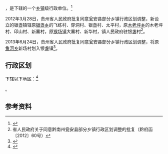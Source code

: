 {{中国乡级行政区|52/27/25/201/000}}

'''{{PAGENAMEBASE}}'''，是{{PRC admin/fullname|52/27/25/201/000|3}}下辖的一个[[乡镇|乡镇]]级行政单位。<ref>{{PRC admin/ref sgc|{{PRC admin/parent|52/27/25/201/000}}}}</ref>

2012年3月28日，贵州省人民政府批复同意瓮安县部分乡镇行政区划调整，新设立的银盏镇辖原[[银盏乡|银盏乡]]的飞练村、穿洞村、银盏村、太平村，原[[木老坪乡|木老坪乡]]的木老坪村、印山村、新寨村，原[[猴场镇_(瓮安县)|猴场镇]]大寨村、新华村，镇人民政府驻银盏村<ref>省人民政府关于同意黔南州瓮安县部分乡镇行政区划调整的批复（黔府函〔2012〕60号）</ref>。

2013年6月24日，贵州省人民政府批复同意瓮安县部分乡镇行政区划调整，将原[[鱼河乡|鱼河乡]]新场村划入银盏镇<ref>{{Cite web |url=http://www.gzgov.gov.cn/zyzxyll/zcfg/zfwj/qfh/201508/t20150814_5770.html |title=省人民政府关于同意瓮安县部分乡镇行政区划调整的批复（黔府函〔2013〕142号） |access-date=2017-08-30 |archive-date=2017-08-30 |archive-url=https://web.archive.org/web/20170830234848/http://www.gzgov.gov.cn/zyzxyll/zcfg/zfwj/qfh/201508/t20150814_5770.html |dead-url=no }}</ref>。

== 行政区划 ==

{{PAGENAMEBASE}}下辖以下地区：<ref>{{PRC admin/ref sgc|52/27/25/201/000}}</ref>

{{PRC admin/children|52/27/25/201/000}}。

== 参考资料 ==

{{reflist}}

{{行政区划小作品}}
{{PRC admin/navcat|52/27/25/201/000}}
